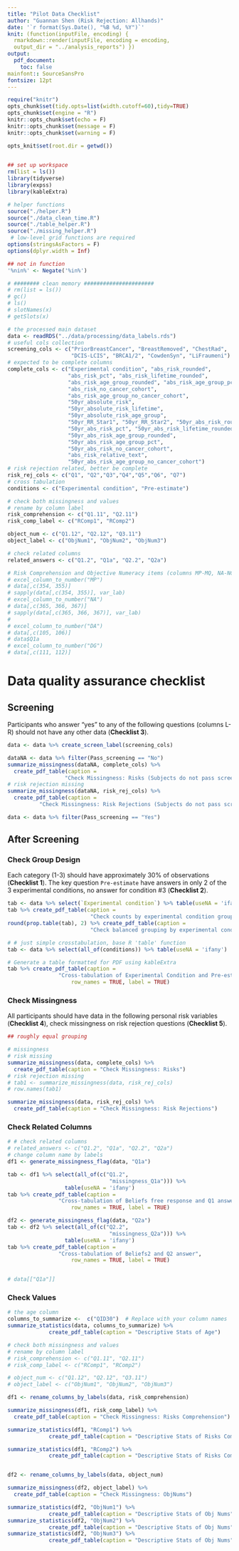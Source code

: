```yaml
---
title: "Pilot Data Checklist"
author: "Guannan Shen (Risk Rejection: Allhands)"
date: '`r format(Sys.Date(), "%B %d, %Y")`'
knit: (function(inputFile, encoding) {
  rmarkdown::render(inputFile, encoding = encoding, 
  output_dir = "../analysis_reports") })
output: 
  pdf_document: 
    toc: false
mainfont:: SourceSansPro
fontsize: 12pt
---
```


```r
require("knitr")
opts_chunk$set(tidy.opts=list(width.cutoff=60),tidy=TRUE)
opts_chunk$set(engine = "R")
knitr::opts_chunk$set(echo = F)
knitr::opts_chunk$set(message = F)
knitr::opts_chunk$set(warning = F)

opts_knit$set(root.dir = getwd())
                                                 
```


```r
## set up workspace
rm(list = ls())
library(tidyverse)
library(expss)
library(kableExtra)

# helper functions
source("./helper.R")
source("./data_clean_time.R")
source("./table_helper.R")
source("./missing_helper.R")
 # low-level grid functions are required
options(stringsAsFactors = F)
options(dplyr.width = Inf)

## not in function
'%nin%' <- Negate('%in%')

# ######## clean memory ######################
# rm(list = ls())
# gc()
# ls()
# slotNames(x)
# getSlots(x)

```


```r
# the processed main dataset
data <- readRDS("../data/processing/data_labels.rds")
# useful cols collection
screening_cols <- c("PriorBreastCancer", "BreastRemoved", "ChestRad",
                    "DCIS-LCIS", "BRCA1/2", "CowdenSyn", "LiFraumeni")
# expected to be complete columns
complete_cols <- c("Experimental condition", "abs_risk_rounded", 
                   "abs_risk_pct", "abs_risk_lifetime_rounded",
                   "abs_risk_age_group_rounded", "abs_risk_age_group_pct",
                   "abs_risk_no_cancer_cohort", 
                   "abs_risk_age_group_no_cancer_cohort",
                   "50yr_absolute_risk",
                   "50yr_absolute_risk_lifetime",
                   "50yr_absolute_risk_age_group",
                   "50yr_RR_Star1", "50yr_RR_Star2", "50yr_abs_risk_rounded",
                   "50yr_abs_risk_pct", "50yr_abs_risk_lifetime_rounded",
                   "50yr_abs_risk_age_group_rounded", 
                   "50yr_abs_risk_age_group_pct", 
                   "50yr_abs_risk_no_cancer_cohort",
                   "abs_risk_relative_text",
                   "50yr_abs_risk_age_group_no_cancer_cohort")
# risk rejection related, better be complete
risk_rej_cols <- c("Q1", "Q2","Q3","Q4","Q5","Q6", "Q7")
# cross tabulation
conditions <- c("Experimental condition", "Pre-estimate")

# check both missingness and values 
# rename by column label
risk_comprehension <- c("Q1.11", "Q2.11")
risk_comp_label <- c("RComp1", "RComp2")

object_num <- c("Q1.12", "Q2.12", "Q3.11")
object_label <- c("ObjNum1", "ObjNum2", "ObjNum3")

# check related columns 
related_answers <- c("Q1.2", "Q1a", "Q2.2", "Q2a")


```


```r
# Risk Comprehension and Objective Numeracy items (columns MP-MQ, NA-NC).
# excel_column_to_number("MP")
# data[,c(354, 355)]
# sapply(data[,c(354, 355)], var_lab)
# excel_column_to_number("NA")
# data[,c(365, 366, 367)]
# sapply(data[,c(365, 366, 367)], var_lab)
# 
# excel_column_to_number("DA")
# data[,c(105, 106)]
# data$Q1a
# excel_column_to_number("DG")
# data[,c(111, 112)]

```

# Data quality assurance checklist

## Screening

Participants who answer “yes” to any of the following questions 
(columns L-R) should not have any other data (**Checklist 3**).


```r
data <- data %>% create_screen_label(screening_cols)

dataNA <- data %>% filter(Pass_screening == "No")
summarize_missingness(dataNA, complete_cols) %>% 
  create_pdf_table(caption = 
                  "Check Missingness: Risks (Subjects do not pass screening)")
# risk rejection missing
summarize_missingness(dataNA, risk_rej_cols) %>% 
  create_pdf_table(caption = 
          "Check Missingness: Risk Rejections (Subjects do not pass screening)")
```


```r
data <- data %>% filter(Pass_screening == "Yes")
```

## After Screening

### Check Group Design 

Each category (1-3) should have approximately 30% of observations 
(**Checklist 1**). The key question `Pre-estimate` have answers in only 2 of 
the 3 experimental conditions, no answer for condition #3 (**Checklist 2**).


```r
tab <- data %>% select(`Experimental condition`) %>% table(useNA = 'ifany')
tab %>% create_pdf_table(caption = 
                          "Check counts by experimental condition groups")
round(prop.table(tab), 2) %>% create_pdf_table(caption = 
                          "Check balanced grouping by experimental conditions")

# # just simple crosstabulation, base R 'table' function
tab <- data %>% select(all_of(conditions)) %>% table(useNA = 'ifany')

# Generate a table formatted for PDF using kableExtra
tab %>% create_pdf_table(caption = 
                "Cross-tabulation of Experimental Condition and Pre-estimate",
                    row_names = TRUE, label = TRUE)
```

### Check Missingness

All participants should have data in the following personal risk 
variables (**Checklist 4**), check missingness on risk rejection questions 
(**Checklist 5**).


```r
## roughly equal grouping 

# missingness
# risk missing
summarize_missingness(data, complete_cols) %>% 
  create_pdf_table(caption = "Check Missingness: Risks")
# risk rejection missing
# tab1 <- summarize_missingness(data, risk_rej_cols)
# row.names(tab1)

summarize_missingness(data, risk_rej_cols) %>% 
  create_pdf_table(caption = "Check Missingness: Risk Rejections")

```


### Check Related Columns

```r
# # check related columns 
# related_answers <- c("Q1.2", "Q1a", "Q2.2", "Q2a")
# change column name by labels 
df1 <- generate_missingness_flag(data, "Q1a")

tab <- df1 %>% select(all_of(c("Q1.2", 
                                "missingness_Q1a"))) %>% 
                  table(useNA = 'ifany')
tab %>% create_pdf_table(caption = 
                "Cross-tabulation of Beliefs free response and Q1 answer",
                    row_names = TRUE, label = TRUE)

df2 <- generate_missingness_flag(data, "Q2a")
tab <- df2 %>% select(all_of(c("Q2.2", 
                                "missingness_Q2a"))) %>% 
                  table(useNA = 'ifany')
tab %>% create_pdf_table(caption = 
                "Cross-tabulation of Beliefs2 and Q2 answer",
                    row_names = TRUE, label = TRUE)


# data[["Q1a"]]
```


### Check Values 

```r
# the age column 
columns_to_summarize <-  c("QID30")  # Replace with your column names
summarize_statistics(data, columns_to_summarize) %>% 
             create_pdf_table(caption = "Descriptive Stats of Age")
```


```r
# check both missingness and values 
# rename by column label
# risk_comprehension <- c("Q1.11", "Q2.11")
# risk_comp_label <- c("RComp1", "RComp2")

# object_num <- c("Q1.12", "Q2.12", "Q3.11")
# object_label <- c("ObjNum1", "ObjNum2", "ObjNum3")

df1 <- rename_columns_by_labels(data, risk_comprehension)

summarize_missingness(df1, risk_comp_label) %>% 
  create_pdf_table(caption = "Check Missingness: Risks Comprehension")

summarize_statistics(df1, "RComp1") %>% 
             create_pdf_table(caption = "Descriptive Stats of Risks Comprehension", font_size = 8)

summarize_statistics(df1, "RComp2") %>% 
             create_pdf_table(caption = "Descriptive Stats of Risks Comprehension", font_size = 8)


df2 <- rename_columns_by_labels(data, object_num)

summarize_missingness(df2, object_label) %>% 
  create_pdf_table(caption = "Check Missingness: ObjNums")

summarize_statistics(df2, "ObjNum1") %>% 
             create_pdf_table(caption = "Descriptive Stats of Obj Nums", font_size = 8)
summarize_statistics(df2, "ObjNum2") %>% 
             create_pdf_table(caption = "Descriptive Stats of Obj Nums", font_size = 8)
summarize_statistics(df2, "ObjNum3") %>% 
             create_pdf_table(caption = "Descriptive Stats of Obj Nums", font_size = 8)

```

